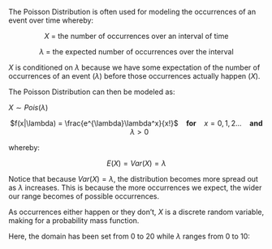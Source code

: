 The Poisson Distribution is often used for modeling the occurrences of an event over time whereby:

<center> $X$ = the number of occurrences over an interval of time

$\lambda$ = the expected number of occurrences over the interval </center>

$X$ is conditioned on $\lambda$ because we have some expectation of the number of occurrences of an event ($\lambda$) before those occurrences actually happen ($X$).

The Poisson Distribution can then be modeled as:

$X \sim Pois(\lambda)$

<center> $f(x|\lambda) = \frac{e^{\lambda}\lambda^x}{x!}$ &nbsp;&nbsp; <b>for</b> &nbsp;&nbsp; $x=0,1,2...$ &nbsp;&nbsp; <b>and</b> &nbsp;&nbsp; $\lambda>0$</center>

whereby: 

<center> $E(X) = Var(X) = \lambda$ </center>

Notice that because $Var(X) = \lambda$, the distribution becomes more spread out as $\lambda$ increases. This is because the more occurrences we expect, the wider our range becomes of possible occurrences. 

As occurrences either happen or they don't, $X$ is a discrete random variable, making for a probability mass function.

Here, the domain has been set from 0 to 20 while $\lambda$ ranges from 0 to 10: